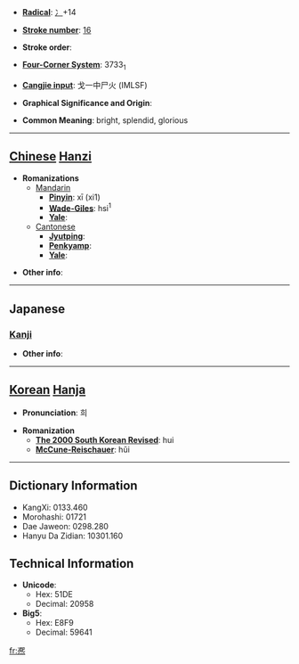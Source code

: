 * '''[[Wiktionary:Chinese radical index| Radical]]''': [[Wiktionary:Chinese radical index 冫|冫]]+14

* '''[[Wiktionary:Chinese total strokes index|Stroke number]]''': [[Wiktionary:Chinese total strokes index 16|16]]

* '''Stroke order''': 

* '''[[Wiktionary:Chinese four corner index|Four-Corner System]]''': 3733<sub>1</sub>

* '''[[Wiktionary:Chinese Cangjie index|Cangjie input]]''': 戈一中尸火 (IMLSF)

* '''Graphical Significance and Origin''': 

* '''Common Meaning''': bright, splendid, glorious

----

== [[Chinese]] [[Hanzi]] ==

* '''Romanizations'''
** [[Mandarin]]
*** '''[[Pinyin]]''': xī (xi1)
*** '''[[Wade-Giles]]''': hsi<sup>1</sup>
*** '''[[Yale]]''': 
**[[Cantonese]]
***'''[[Jyutping]]''':
***'''[[Penkyamp]]''': 
***'''[[Yale]]''': 

* '''Other info''': 

----

==Japanese==
===[[Kanji]]===
{{kanji|on readings=[[き]] (ki)
|kun readings=[[やわらぐ]] (yawaragu)
}}

* '''Other info''':  

----

== [[Korean]] [[Hanja]] ==

* '''Pronunciation''': 희

* '''Romanization'''
** '''[[The 2000 South Korean Revised Romanization|The 2000 South Korean Revised]]''': hui
** '''[[McCune-Reischauer]]''': hŭi

----

== Dictionary Information ==

* KangXi: 0133.460
* Morohashi: 01721
* Dae Jaweon: 0298.280
* Hanyu Da Zidian: 10301.160

== Technical Information ==

* '''Unicode''':
** Hex: 51DE
** Decimal: 20958
* '''Big5''':
** Hex: E8F9
** Decimal: 59641

[[fr:凞]]